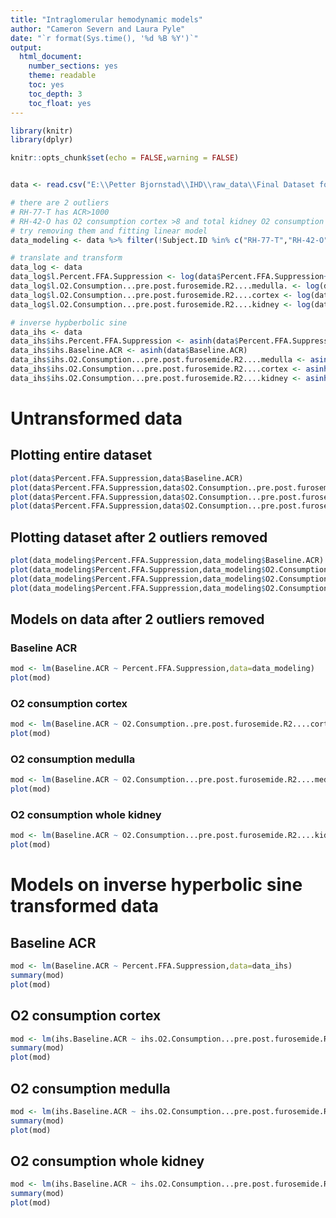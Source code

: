 ```yaml
---
title: "Intraglomerular hemodynamic models"
author: "Cameron Severn and Laura Pyle"
date: "`r format(Sys.time(), '%d %B %Y')`"
output:
  html_document:
    number_sections: yes
    theme: readable
    toc: yes
    toc_depth: 3
    toc_float: yes
---
```


```r
library(knitr)
library(dplyr)

knitr::opts_chunk$set(echo = FALSE,warning = FALSE)


data <- read.csv("E:\\Petter Bjornstad\\IHD\\raw_data\\Final Dataset for analysis.csv")

# there are 2 outliers
# RH-77-T has ACR>1000
# RH-42-O has O2 consumption cortex >8 and total kidney O2 consumption >9
# try removing them and fitting linear model
data_modeling <- data %>% filter(!Subject.ID %in% c("RH-77-T","RH-42-O"))

# translate and transform
data_log <- data
data_log$l.Percent.FFA.Suppression <- log(data$Percent.FFA.Suppression+11)
data_log$l.O2.Consumption...pre.post.furosemide.R2....medulla. <- log(data$O2.Consumption...pre.post.furosemide.R2....medulla.+11)
data_log$l.O2.Consumption...pre.post.furosemide.R2....cortex <- log(data$O2.Consumption..pre.post.furosemide.R2....cortex.+11)
data_log$l.O2.Consumption...pre.post.furosemide.R2....kidney <- log(data$O2.Consumption...pre.post.furosemide.R2....kidney.+11)

# inverse hypberbolic sine
data_ihs <- data
data_ihs$ihs.Percent.FFA.Suppression <- asinh(data$Percent.FFA.Suppression)
data_ihs$ihs.Baseline.ACR <- asinh(data$Baseline.ACR)
data_ihs$ihs.O2.Consumption...pre.post.furosemide.R2....medulla <- asinh(data$O2.Consumption...pre.post.furosemide.R2....medulla)
data_ihs$ihs.O2.Consumption...pre.post.furosemide.R2....cortex <- asinh(data$O2.Consumption..pre.post.furosemide.R2....cortex.)
data_ihs$ihs.O2.Consumption...pre.post.furosemide.R2....kidney <- asinh(data$O2.Consumption...pre.post.furosemide.R2....kidney.)
```

# Untransformed data

## Plotting entire dataset 

```r

plot(data$Percent.FFA.Suppression,data$Baseline.ACR)
plot(data$Percent.FFA.Suppression,data$O2.Consumption..pre.post.furosemide.R2....cortex.)
plot(data$Percent.FFA.Suppression,data$O2.Consumption...pre.post.furosemide.R2....medulla.)
plot(data$Percent.FFA.Suppression,data$O2.Consumption...pre.post.furosemide.R2....kidney.)
```

## Plotting dataset after 2 outliers removed

```r

plot(data_modeling$Percent.FFA.Suppression,data_modeling$Baseline.ACR)
plot(data_modeling$Percent.FFA.Suppression,data_modeling$O2.Consumption..pre.post.furosemide.R2....cortex.)
plot(data_modeling$Percent.FFA.Suppression,data_modeling$O2.Consumption...pre.post.furosemide.R2....medulla.)
plot(data_modeling$Percent.FFA.Suppression,data_modeling$O2.Consumption...pre.post.furosemide.R2....kidney.)
```

## Models on data after 2 outliers removed

### Baseline ACR

```r
mod <- lm(Baseline.ACR ~ Percent.FFA.Suppression,data=data_modeling)
plot(mod)
```

### O2 consumption cortex

```r
mod <- lm(Baseline.ACR ~ O2.Consumption..pre.post.furosemide.R2....cortex.,data=data_modeling)
plot(mod)
```

### O2 consumption medulla

```r
mod <- lm(Baseline.ACR ~ O2.Consumption...pre.post.furosemide.R2....medulla.,data=data_modeling)
plot(mod)
```

### O2 consumption whole kidney

```r
mod <- lm(Baseline.ACR ~ O2.Consumption...pre.post.furosemide.R2....kidney.,data=data_modeling)
plot(mod)
```

# Models on inverse hyperbolic sine transformed data

## Baseline ACR

```r
mod <- lm(Baseline.ACR ~ Percent.FFA.Suppression,data=data_ihs)
summary(mod)
plot(mod)
```

## O2 consumption cortex

```r
mod <- lm(ihs.Baseline.ACR ~ ihs.O2.Consumption...pre.post.furosemide.R2....cortex,data=data_ihs)
summary(mod)
plot(mod)
```

## O2 consumption medulla

```r
mod <- lm(ihs.Baseline.ACR ~ ihs.O2.Consumption...pre.post.furosemide.R2....medulla,data=data_ihs)
summary(mod)
plot(mod)
```

## O2 consumption whole kidney

```r
mod <- lm(ihs.Baseline.ACR ~ ihs.O2.Consumption...pre.post.furosemide.R2....kidney,data=data_ihs)
summary(mod)
plot(mod)
```